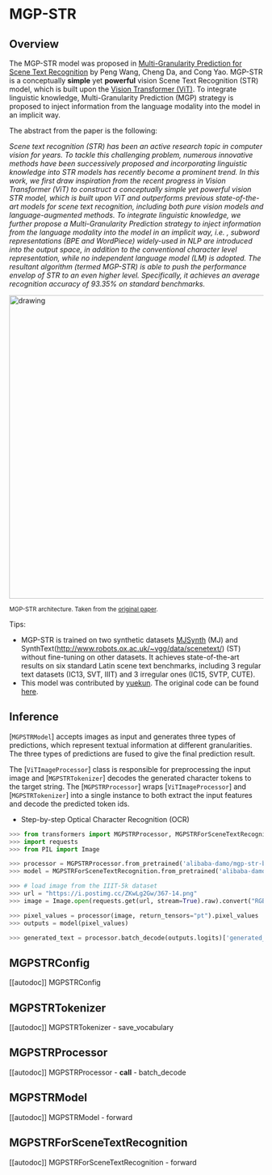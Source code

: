 <!--Copyright 2023 The HuggingFace Team. All rights reserved.

Licensed under the Apache License, Version 2.0 (the "License"); you may not use this file except in compliance with
the License. You may obtain a copy of the License at

http://www.apache.org/licenses/LICENSE-2.0

Unless required by applicable law or agreed to in writing, software distributed under the License is distributed on
an "AS IS" BASIS, WITHOUT WARRANTIES OR CONDITIONS OF ANY KIND, either express or implied. See the License for the
specific language governing permissions and limitations under the License.
-->

# MGP-STR

## Overview

The MGP-STR model was proposed in [Multi-Granularity Prediction for Scene Text Recognition](https://arxiv.org/abs/2209.03592) by Peng Wang, Cheng Da, and Cong Yao. MGP-STR is a conceptually **simple** yet **powerful** vision Scene Text Recognition (STR) model, which is built upon the [Vision Transformer (ViT)](vit). To integrate linguistic knowledge, Multi-Granularity Prediction (MGP) strategy is proposed to inject information from the language modality into the model in an implicit way.

The abstract from the paper is the following:

*Scene text recognition (STR) has been an active research topic in computer vision for years. To tackle this challenging problem, numerous innovative methods have been successively proposed and incorporating linguistic knowledge into STR models has recently become a prominent trend. In this work, we first draw inspiration from the recent progress in Vision Transformer (ViT) to construct a conceptually simple yet powerful vision STR model, which is built upon ViT and outperforms previous state-of-the-art models for scene text recognition, including both pure vision models and language-augmented methods. To integrate linguistic knowledge, we further propose a Multi-Granularity Prediction strategy to inject information from the language modality into the model in an implicit way, i.e. , subword representations (BPE and WordPiece) widely-used in NLP are introduced into the output space, in addition to the conventional character level representation, while no independent language model (LM) is adopted. The resultant algorithm (termed MGP-STR) is able to push the performance envelop of STR to an even higher level. Specifically, it achieves an average recognition accuracy of 93.35% on standard benchmarks.*

<img src="https://huggingface.co/datasets/huggingface/documentation-images/resolve/main/transformers/model_doc/mgp_str_architecture.png"
alt="drawing" width="600"/>

<small> MGP-STR architecture. Taken from the <a href="https://arxiv.org/abs/2209.03592">original paper</a>. </small>

Tips:

- MGP-STR is trained on two synthetic datasets [MJSynth]((http://www.robots.ox.ac.uk/~vgg/data/text/)) (MJ) and SynthText(http://www.robots.ox.ac.uk/~vgg/data/scenetext/) (ST) without fine-tuning on other datasets. It achieves state-of-the-art results on six standard Latin scene text benchmarks, including 3 regular text datasets (IC13, SVT, IIIT) and 3 irregular ones (IC15, SVTP, CUTE).
- This model was contributed by [yuekun](https://huggingface.co/yuekun). The original code can be found
[here](https://github.com/AlibabaResearch/AdvancedLiterateMachinery/tree/main/OCR/MGP-STR).

## Inference

[`MGPSTRModel`] accepts images as input and generates three types of predictions, which represent textual information at different granularities.
The three types of predictions are fused to give the final prediction result.

The [`ViTImageProcessor`] class is responsible for preprocessing the input image and
[`MGPSTRTokenizer`] decodes the generated character tokens to the target string. The
[`MGPSTRProcessor`] wraps [`ViTImageProcessor`] and [`MGPSTRTokenizer`]
into a single instance to both extract the input features and decode the predicted token ids.

- Step-by-step Optical Character Recognition (OCR)

``` py
>>> from transformers import MGPSTRProcessor, MGPSTRForSceneTextRecognition
>>> import requests
>>> from PIL import Image

>>> processor = MGPSTRProcessor.from_pretrained('alibaba-damo/mgp-str-base')
>>> model = MGPSTRForSceneTextRecognition.from_pretrained('alibaba-damo/mgp-str-base')

>>> # load image from the IIIT-5k dataset
>>> url = "https://i.postimg.cc/ZKwLg2Gw/367-14.png"
>>> image = Image.open(requests.get(url, stream=True).raw).convert("RGB")

>>> pixel_values = processor(image, return_tensors="pt").pixel_values
>>> outputs = model(pixel_values)

>>> generated_text = processor.batch_decode(outputs.logits)['generated_text']
```

## MGPSTRConfig

[[autodoc]] MGPSTRConfig

## MGPSTRTokenizer

[[autodoc]] MGPSTRTokenizer
    - save_vocabulary

## MGPSTRProcessor

[[autodoc]] MGPSTRProcessor
    - __call__
    - batch_decode

## MGPSTRModel

[[autodoc]] MGPSTRModel
    - forward

## MGPSTRForSceneTextRecognition

[[autodoc]] MGPSTRForSceneTextRecognition
    - forward
